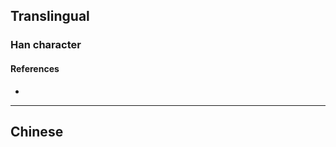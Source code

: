 {{character info}}
==Translingual==

===Han character===
{{Han char|rn=86|rad=火|as=12|sn=16|four=11809|canj=SSF|ids=⿱臦火}}

====References====
* {{Han ref|kx=0684.090|dkj=19442|hdz=32238.100|uh=71DB|ud=29147|bh=EA58|bd=59992}}

----

==Chinese==
{{zh-see|煚}}